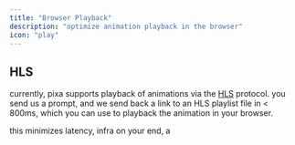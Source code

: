 ```yaml
---
title: "Browser Playback"
description: "optimize animation playback in the browser"
icon: "play"
---
```


## HLS

currently, pixa supports playback of animations via the [HLS](https://developer.apple.com/documentation/http_live_streaming/) protocol. you send us a prompt, and we send back a link to an HLS playlist file in < 800ms, which you can use to playback the animation in your browser.

this minimizes latency, infra on your end, a
